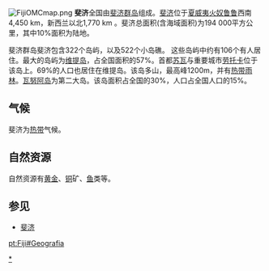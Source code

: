 [[Image:FijiOMCmap.png|thumb]]
'''斐济'''全国由[[斐济群岛|斐济群岛]]组成。[[斐济|斐济]]位于[[夏威夷|夏威夷]][[火奴鲁鲁|火奴鲁鲁]]西南4,450 km，新西兰以北1,770 km 。斐济总面积(含海域面积)为194 000平方公里，其中10%面积为陆地。

斐济群岛斐济包含322个岛屿，以及522个小岛礁。 这些岛屿中约有106个有人居住。最大的岛屿为[[维提岛|维提岛]]，占全国面积的57%。首都[[苏瓦|苏瓦]]与重要城市[[劳托卡|劳托卡]]位于该岛上。69%的人口也居住在维提岛。该岛多山，最高峰1200m，并有[[热带雨林|热带雨林]]。[[瓦努阿岛|瓦努阿岛]]为第二大岛。该岛面积占全国的30%，人口占全国人口的15%。

== 气候 ==
斐济为[[热带|热带]]气候。

== 自然资源 ==
自然资源有[[黄金|黄金]]、[[铜|铜]]矿、[[鱼|鱼]]类等。

== 参见 ==
* [[斐济|斐济]]


{{大洋洲题目|地理}}

[[Category:斐济地理|*]]

[[pt:Fiji#Geografia|pt:Fiji#Geografia]]